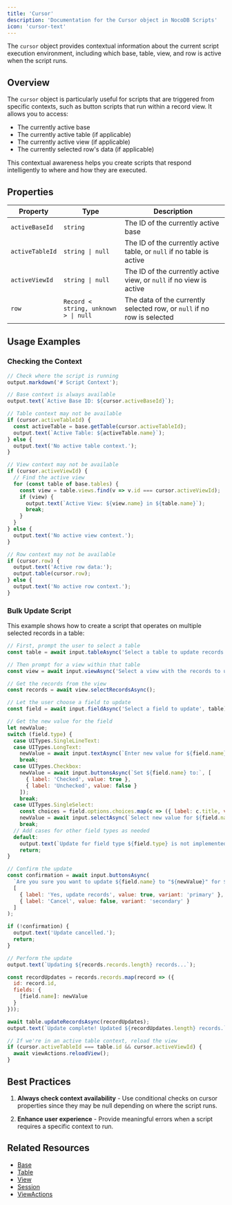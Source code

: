 ```yaml
---
title: 'Cursor'
description: 'Documentation for the Cursor object in NocoDB Scripts'
icon: 'cursor-text'
---
```


The `cursor` object provides contextual information about the current script execution environment, including which base, table, view, and row is active when the script runs.

## Overview

The `cursor` object is particularly useful for scripts that are triggered from specific contexts, such as button scripts that run within a record view. It allows you to access:

- The currently active base
- The currently active table (if applicable)
- The currently active view (if applicable)
- The currently selected row's data (if applicable)

This contextual awareness helps you create scripts that respond intelligently to where and how they are executed.

## Properties

| Property | Type | Description |
| -------- | ---- | ----------- |
| `activeBaseId` | `string` | The ID of the currently active base |
| `activeTableId` | `string \| null` | The ID of the currently active table, or `null` if no table is active |
| `activeViewId` | `string \| null` | The ID of the currently active view, or `null` if no view is active |
| `row` | `Record < string, unknown > \| null` | The data of the currently selected row, or `null` if no row is selected |

## Usage Examples

### Checking the Context

```javascript
// Check where the script is running
output.markdown('# Script Context');

// Base context is always available
output.text(`Active Base ID: ${cursor.activeBaseId}`);

// Table context may not be available
if (cursor.activeTableId) {
  const activeTable = base.getTable(cursor.activeTableId);
  output.text(`Active Table: ${activeTable.name}`);
} else {
  output.text('No active table context.');
}

// View context may not be available
if (cursor.activeViewId) {
  // Find the active view
  for (const table of base.tables) {
    const view = table.views.find(v => v.id === cursor.activeViewId);
    if (view) {
      output.text(`Active View: ${view.name} in ${table.name}`);
      break;
    }
  }
} else {
  output.text('No active view context.');
}

// Row context may not be available
if (cursor.row) {
  output.text('Active row data:');
  output.table(cursor.row);
} else {
  output.text('No active row context.');
}
```


### Bulk Update Script

This example shows how to create a script that operates on multiple selected records in a table:

```javascript
// First, prompt the user to select a table
const table = await input.tableAsync('Select a table to update records');

// Then prompt for a view within that table
const view = await input.viewAsync('Select a view with the records to update', table);

// Get the records from the view
const records = await view.selectRecordsAsync();

// Let the user choose a field to update
const field = await input.fieldAsync('Select a field to update', table);

// Get the new value for the field
let newValue;
switch (field.type) {
  case UITypes.SingleLineText:
  case UITypes.LongText:
    newValue = await input.textAsync(`Enter new value for ${field.name}`);
    break;
  case UITypes.Checkbox:
    newValue = await input.buttonsAsync(`Set ${field.name} to:`, [
      { label: 'Checked', value: true },
      { label: 'Unchecked', value: false }
    ]);
    break;
  case UITypes.SingleSelect:
    const choices = field.options.choices.map(c => ({ label: c.title, value: c.title }));
    newValue = await input.selectAsync(`Select new value for ${field.name}`, choices);
    break;
  // Add cases for other field types as needed
  default:
    output.text(`Update for field type ${field.type} is not implemented in this script.`);
    return;
}

// Confirm the update
const confirmation = await input.buttonsAsync(
  `Are you sure you want to update ${field.name} to "${newValue}" for ${records.records.length} records?`,
  [
    { label: 'Yes, update records', value: true, variant: 'primary' },
    { label: 'Cancel', value: false, variant: 'secondary' }
  ]
);

if (!confirmation) {
  output.text('Update cancelled.');
  return;
}

// Perform the update
output.text(`Updating ${records.records.length} records...`);

const recordUpdates = records.records.map(record => ({
  id: record.id,
  fields: {
    [field.name]: newValue
  }
}));

await table.updateRecordsAsync(recordUpdates);
output.text(`Update complete! Updated ${recordUpdates.length} records.`);

// If we're in an active table context, reload the view
if (cursor.activeTableId === table.id && cursor.activeViewId) {
  await viewActions.reloadView();
}
```

## Best Practices

1. **Always check context availability** - Use conditional checks on cursor properties since they may be null depending on where the script runs.

2. **Enhance user experience** - Provide meaningful errors when a script requires a specific context to run.

## Related Resources

- [Base](/docs/scripts/api-reference/base)
- [Table](/docs/scripts/api-reference/table)
- [View](/docs/scripts/api-reference/view)
- [Session](/docs/scripts/api-reference/session)
- [ViewActions](/docs/scripts/api-reference/view-actions)